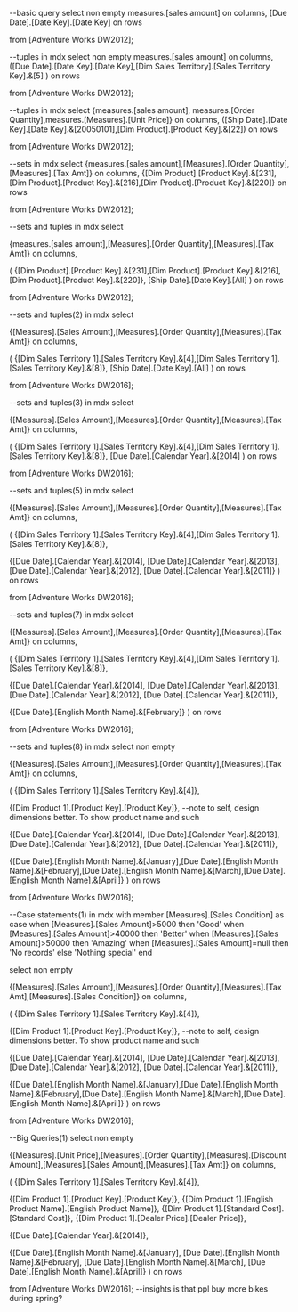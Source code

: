 --basic query
select non empty 
measures.[sales amount] on columns,
[Due Date].[Date Key].[Date Key] on rows

from [Adventure Works DW2012];

--tuples in mdx
select non empty
measures.[sales amount] on columns,
([Due Date].[Date Key].[Date Key],[Dim Sales Territory].[Sales Territory Key].&[5] ) on rows

from [Adventure Works DW2012];

--tuples in mdx
select 
{measures.[sales amount], measures.[Order Quantity],measures.[Measures].[Unit Price]} on columns,
([Ship Date].[Date Key].[Date Key].&[20050101],[Dim Product].[Product Key].&[22]) on rows

from [Adventure Works DW2012];

--sets in mdx
select 
{measures.[sales amount],[Measures].[Order Quantity],[Measures].[Tax Amt]} on columns,
{[Dim Product].[Product Key].&[231],[Dim Product].[Product Key].&[216],[Dim Product].[Product Key].&[220]} on rows

from [Adventure Works DW2012];

--sets and tuples in mdx
select 

{measures.[sales amount],[Measures].[Order Quantity],[Measures].[Tax Amt]} on columns,

(
{[Dim Product].[Product Key].&[231],[Dim Product].[Product Key].&[216],[Dim Product].[Product Key].&[220]},
[Ship Date].[Date Key].[All]
) on rows

from [Adventure Works DW2012];


--sets and tuples(2) in mdx
select 

{[Measures].[Sales Amount],[Measures].[Order Quantity],[Measures].[Tax Amt]} on columns,

(
{[Dim Sales Territory 1].[Sales Territory Key].&[4],[Dim Sales Territory 1].[Sales Territory Key].&[8]},
[Ship Date].[Date Key].[All]
) on rows

from [Adventure Works DW2016];



--sets and tuples(3) in mdx
select 

{[Measures].[Sales Amount],[Measures].[Order Quantity],[Measures].[Tax Amt]} on columns,

(
{[Dim Sales Territory 1].[Sales Territory Key].&[4],[Dim Sales Territory 1].[Sales Territory Key].&[8]},
[Due Date].[Calendar Year].&[2014]
) on rows

from [Adventure Works DW2016];

--sets and tuples(5) in mdx
select 

{[Measures].[Sales Amount],[Measures].[Order Quantity],[Measures].[Tax Amt]} on columns,

(
{[Dim Sales Territory 1].[Sales Territory Key].&[4],[Dim Sales Territory 1].[Sales Territory Key].&[8]},

{[Due Date].[Calendar Year].&[2014],
[Due Date].[Calendar Year].&[2013],
[Due Date].[Calendar Year].&[2012],
[Due Date].[Calendar Year].&[2011]}
) on rows

from [Adventure Works DW2016];


--sets and tuples(7) in mdx
select 

{[Measures].[Sales Amount],[Measures].[Order Quantity],[Measures].[Tax Amt]} on columns,

(
{[Dim Sales Territory 1].[Sales Territory Key].&[4],[Dim Sales Territory 1].[Sales Territory Key].&[8]},

{[Due Date].[Calendar Year].&[2014],
[Due Date].[Calendar Year].&[2013],
[Due Date].[Calendar Year].&[2012],
[Due Date].[Calendar Year].&[2011]},

{[Due Date].[English Month Name].&[February]}
) on rows

from [Adventure Works DW2016];




--sets and tuples(8) in mdx
select non empty

{[Measures].[Sales Amount],[Measures].[Order Quantity],[Measures].[Tax Amt]} on columns,

(
{[Dim Sales Territory 1].[Sales Territory Key].&[4]},

{[Dim Product 1].[Product Key].[Product Key]}, --note to self, design dimensions better. To show product name and such

{[Due Date].[Calendar Year].&[2014],
[Due Date].[Calendar Year].&[2013],
[Due Date].[Calendar Year].&[2012],
[Due Date].[Calendar Year].&[2011]},

{[Due Date].[English Month Name].&[January],[Due Date].[English Month Name].&[February],[Due Date].[English Month Name].&[March],[Due Date].[English Month Name].&[April]}
) on rows

from [Adventure Works DW2016];


--Case statements(1) in mdx
with member [Measures].[Sales Condition] as
case
when [Measures].[Sales Amount]>5000 then 'Good'
when [Measures].[Sales Amount]>40000 then 'Better'
when [Measures].[Sales Amount]>50000 then 'Amazing'
when [Measures].[Sales Amount]=null then 'No records'
else 'Nothing special'
end

select non empty

{[Measures].[Sales Amount],[Measures].[Order Quantity],[Measures].[Tax Amt],[Measures].[Sales Condition]} on columns,

(
{[Dim Sales Territory 1].[Sales Territory Key].&[4]},

{[Dim Product 1].[Product Key].[Product Key]}, --note to self, design dimensions better. To show product name and such

{[Due Date].[Calendar Year].&[2014],
[Due Date].[Calendar Year].&[2013],
[Due Date].[Calendar Year].&[2012],
[Due Date].[Calendar Year].&[2011]},

{[Due Date].[English Month Name].&[January],[Due Date].[English Month Name].&[February],[Due Date].[English Month Name].&[March],[Due Date].[English Month Name].&[April]}
) on rows

from [Adventure Works DW2016];


--Big Queries(1) 
select non empty

{[Measures].[Unit Price],[Measures].[Order Quantity],[Measures].[Discount Amount],[Measures].[Sales Amount],[Measures].[Tax Amt]} on columns,

(
{[Dim Sales Territory 1].[Sales Territory Key].&[4]},

{[Dim Product 1].[Product Key].[Product Key]},
{[Dim Product 1].[English Product Name].[English Product Name]},
{[Dim Product 1].[Standard Cost].[Standard Cost]},
{[Dim Product 1].[Dealer Price].[Dealer Price]}, 

{[Due Date].[Calendar Year].&[2014]},

{[Due Date].[English Month Name].&[January],
[Due Date].[English Month Name].&[February],
[Due Date].[English Month Name].&[March],
[Due Date].[English Month Name].&[April]}
) on rows

from [Adventure Works DW2016]; --insights is that ppl buy more bikes during spring?
